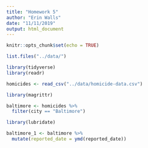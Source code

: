 ```yaml
---
title: "Homework 5"
author: "Erin Walls"
date: "11/11/2019"
output: html_document
---
```


```r
knitr::opts_chunk$set(echo = TRUE)
```

```r
list.files("../data/")
```

```r
library(tidyverse)
library(readr)

homicides <- read_csv("../data/homicide-data.csv")
```

```r
library(magrittr)

baltimore <- homicides %>% 
  filter(city == "Baltimore")
```

```r
library(lubridate)

baltimore_1 <- baltimore %>% 
  mutate(reported_date = ymd(reported_date))
```
  